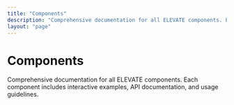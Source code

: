 ```yaml
---
title: "Components"
description: "Comprehensive documentation for all ELEVATE components. Each component includes interactive examples, API documentation, and usage guidelines."
layout: "page"
---
```


# Components

Comprehensive documentation for all ELEVATE components. Each component includes interactive examples, API documentation, and usage guidelines.

<ComponentsTable />